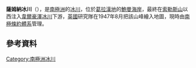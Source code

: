 {{coord|68|53|S|65|40|W|display=title}}

'''薩姆納冰川'''（{{lang-en|Sumner Glacier}}），是[[南極洲|南極洲]]的[[冰川|冰川]]，位於[[葛拉漢地|葛拉漢地]]的[[鮑曼海岸|鮑曼海岸]]，最終在[[索勒斯山|索勒斯山]]以西注入[[韋爾豪澤冰川|韋爾豪澤冰川]]下游，[[英國|英國]]研究隊在1947年8月把該山峰繪入地圖，現時由[[南極條約體系|南極條約體系]]管理。

==參考資料==
{{usgs-gazetteer}}

{{DEFAULTSORT:Sumner Glacier}}
[[Category:南極洲冰川|Category:南極洲冰川]]


{{BowmanCoast-geo-stub}}